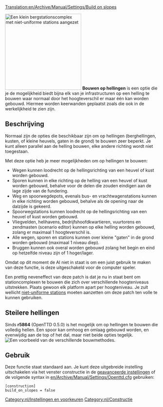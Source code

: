 [[Translation:en/Archive/Manual/Settings/Build on slopes]]

[[File:en/Build-on-slopes.png|center|frame|right|250px|Een klein bergstationscomplex met [[nl/Archive/Manual/Settings/Niet-uniforme stations|niet-uniforme stations]] aangezet]]
'''Bouwen op hellingen''' is een optie die je de mogelijkheid biedt bijna elk van je infrastructuren op een helling te bouwen waar normaal door het hoogteverschil er maar één kan worden gebouwd. Hiermee worden keerwanden geplaatst zoals die ook in de werkelijkheid te zien zijn.

== Beschrijving ==
Normaal zijn de opties die beschikbaar zijn om op hellingen (berghellingen, kusten, of kleine heuvels, gaten in de grond) te bouwen zeer beperkt. Je kunt alleen parallel aan de helling bouwen, elke andere richting wordt niet toegestaan.

Met deze optie heb je meer mogelijkheden om op hellingen te bouwen:
*Wegen kunnen loodrecht op de hellingsrichting van een heuvel of kust worden gebouwd.
*Sporen kunnen in elke richting op de helling van een heuvel of kust worden gebouwd, behalve voor de delen die zouden eindigen aan de lage zijde van de fundering.
*Weg en spoorwegdepots, evenals bus- en vrachtwagenstations kunnen in elke richting worden gebouwd, behalve als de opening naar de dalzijde is gekeerd.
*Spoorwegstations kunnen loodrecht op de hellingsrichting van een heuvel of kust worden gebouwd.
*Vliegvelden, helihavens, bedrijfshoofdkwartieren, vuurtorens en zendmasten (scenario editor) kunnen op elke helling worden gebouwd, zolang er maximaal 1 hoogteverschil is.
*Alle wegen, sporen en stations kunnen over kleine "gaten" in de grond worden gebouwd (maximaal 1 niveau diep).
*Bruggen kunnen ook overal worden gebouwd zolang het begin en eind op hetzelfde niveau zijn of 1 hoger/lager.

Omdat op dit moment de AI niet in staat is om een juist gebruik te maken van deze functie, is deze uitgeschakeld voor de computer speler.

Een prettig neveneffect van deze patch is dat je nu in staat bent om stationcomplexen te bouwen die zich over verschillende hoogteniveaus uitstrekken. Plaats gewoon elk platform apart per hoogteniveau. Je zult wellicht [[nl/Archive/Manual/Settings/Niet-uniforme stations|niet-uniforme stations]] moeten aanzetten om deze patch ten volle te kunnen gebruiken.

==Steilere hellingen==
Sinds '''r5864''' (OpenTTD 0.5.0) is het mogelijk om op hellingen te bouwen die volledig hellen. Een spoor kan omhoog en omlaag gebouwd worden, en evenwijdig aan de top of het dal, maar niet beide opties tegelijk.
[[File:en/Steeperslopesexample.png|center|frame|Een voorbeeld van de verschillende bouwmethodes.]]

== Gebruik ==
Deze functie staat standaard aan. Je kunt deze uitgebreide instelling uitschakelen via het venster constructie in de [[nl/Archive/Manual/Settings/Geavanceerde instellingen/Constructie#bouwen-op-hellingen-en-kusten-toestaan|geavanceerde instellingen]] of de volgende syntax in [[en/Archive/Manual/Settings/Openttd.cfg]] gebruiken:

<pre>
[construction]
build_on_slopes = false
</pre>

[[Category:nl/Instellingen en voorkeuren]]
[[Category:nl/Constructie]]